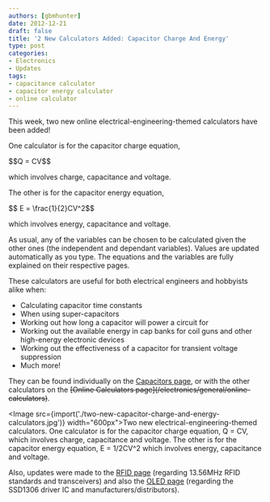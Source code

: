 ```yaml
---
authors: [gbmhunter]
date: 2012-12-21
draft: false
title: '2 New Calculators Added: Capacitor Charge And Energy'
type: post
categories:
- Electronics
- Updates
tags:
- capacitance calculator
- capacitor energy calculator
- online calculator
---
```



This week, two new online electrical-engineering-themed calculators have been added!

One calculator is for the capacitor charge equation,

<div>$$Q = CV$$</div>

which involves charge, capacitance and voltage.

The other is for the capacitor energy equation,

<div>$$ E = \frac{1}{2}CV^2$$</div>

which involves energy, capacitance and voltage.

As usual, any of the variables can be chosen to be calculated given the other ones (the independent and dependant variables). Values are updated automatically as you type. The equations and the variables are fully explained on their respective pages.

These calculators are useful for both electrical engineers and hobbyists alike when:

* Calculating capacitor time constants
* When using super-capacitors
* Working out how long a capacitor will power a circuit for
* Working out the available energy in cap banks for coil guns and other high-energy electronic  devices
* Working out the effectiveness of a capacitor for transient voltage suppression
* Much more!

They can be found individually on the [Capacitors page](/electronics/components/capacitors), or with the other calculators on the ~~\[Online Calculators page\](/electronics/general/online-calculators)~~.

<Image src={import('./two-new-capacitor-charge-and-energy-calculators.jpg')} width="600px">Two new electrical-engineering-themed calculators. One calculator is for the capacitor charge equation, Q = CV, which involves charge, capacitance and voltage. The other is for the capacitor energy equation, E = 1/2CV^2 which involves energy, capacitance and voltage.</Image>

Also, updates were made to the [RFID page](/electronics/circuit-design/rfid) (regarding 13.56MHz RFID standards and transceivers) and also the [OLED page](/electronics/components/oled-screens) (regarding the SSD1306 driver IC and manufacturers/distributors).
